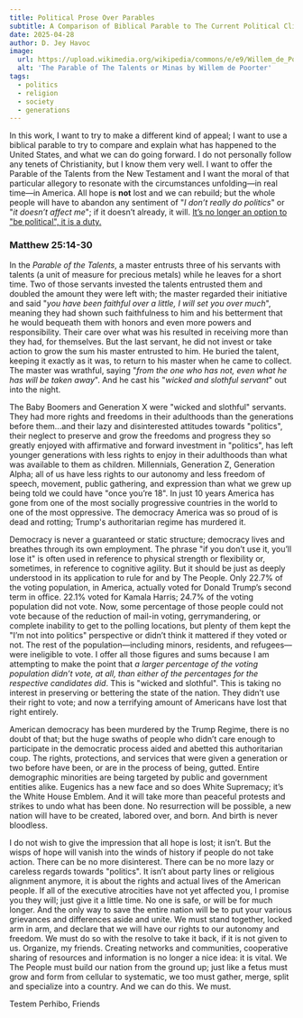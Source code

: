 ```yaml
---
title: Political Prose Over Parables
subtitle: A Comparison of Biblical Parable to The Current Political Climate in The United States
date: 2025-04-28
author: D. Jey Havoc
image:
  url: https://upload.wikimedia.org/wikipedia/commons/e/e9/Willem_de_Poorter%27s_The_Parable_of_The_Talents_or_Minas.png
  alt: 'The Parable of The Talents or Minas by Willem de Poorter'
tags:
  - politics
  - religion
  - society
  - generations
---
```


In this work, I want to try to make a different kind of appeal; I want to use a biblical parable to try to compare and explain what has happened to the United States, and what we can do going forward. I do not personally follow any tenets of Christianity, but I know them very well. I want to offer the Parable of the Talents from the New Testament and I want the moral of that particular allegory to resonate with the circumstances unfolding—in real time—in America. All hope is **not** lost and we can rebuild; but the whole people will have to abandon any sentiment of "_I don’t really do politics_" or "_it doesn’t affect me_"; if it doesn’t already, it will. <U>It’s no longer an option to "be political", it is a duty.</U>

### Matthew 25:14-30

In the _Parable of the Talents_, a master entrusts three of his servants with talents (a unit of measure for precious metals) while he leaves for a short time. Two of those servants invested the talents entrusted them and doubled the amount they were left with; the master regarded their initiative and said "_you have been faithful over a little, I will set you over much_", meaning they had shown such faithfulness to him and his betterment that he would bequeath them with honors and even more powers and responsibility. Their care over what was his resulted in receiving more than they had, for themselves. But the last servant, he did not invest or take action to grow the sum his master entrusted to him. He buried the talent, keeping it exactly as it was, to return to his master when he came to collect. The master was wrathful, saying "_from the one who has not, even what he has will be taken away_". And he cast his "_wicked and slothful servant_" out into the night.

The Baby Boomers and Generation X were "wicked and slothful" servants. They had more rights and freedoms in their adulthoods than the generations before them...and their lazy and disinterested attitudes towards "politics", their neglect to preserve and grow the freedoms and progress they so greatly enjoyed with affirmative and forward investment in "politics", has left younger generations with less rights to enjoy in their adulthoods than what was available to them as children. Millennials, Generation Z, Generation Alpha; all of us have less rights to our autonomy and less freedom of speech, movement, public gathering, and expression than what we grew up being told we could have "once you’re 18". In just 10 years America has gone from one of the most socially progressive countries in the world to one of the most oppressive. The democracy America was so proud of is dead and rotting; Trump's authoritarian regime has murdered it.

Democracy is never a guaranteed or static structure; democracy lives and breathes through its own employment. The phrase "if you don’t use it, you’ll lose it" is often used in reference to physical strength or flexibility or, sometimes, in reference to cognitive agility. But it should be just as deeply understood in its application to rule for and by The People. Only 22.7% of the voting population, in America, actually voted for Donald Trump’s second term in office. 22.1% voted for Kamala Harris; 24.7% of the voting population did not vote. Now, some percentage of those people could not vote because of the reduction of mail-in voting, gerrymandering, or complete inability to get to the polling locations, but plenty of them kept the "I’m not into politics" perspective or didn’t think it mattered if they voted or not. The rest of the population—including minors, residents, and refugees—were ineligible to vote. I offer all those figures and sums because I am attempting to make the point that _a larger percentage of the voting population didn’t vote, at all, than either of the percentages for the respective candidates did_. This is "wicked and slothful". This is taking no interest in preserving or bettering the state of the nation. They didn’t use their right to vote; and now a terrifying amount of Americans have lost that right entirely.

American democracy has been murdered by the Trump Regime, there is no doubt of that; but the huge swaths of people who didn’t care enough to participate in the democratic process aided and abetted this authoritarian coup. The rights, protections, and services that were given a generation or two before have been, or are in the process of being, gutted. Entire demographic minorities are being targeted by public and government entities alike. Eugenics has a new face and so does White Supremacy; it’s the White House Emblem. And it will take more than peaceful protests and strikes to undo what has been done. No resurrection will be possible, a new nation will have to be created, labored over, and born. And birth is never bloodless.

I do not wish to give the impression that all hope is lost; it isn’t. But the wisps of hope will vanish into the winds of history if people do not take action. There can be no more disinterest. There can be no more lazy or careless regards towards "politics". It isn’t about party lines or religious alignment anymore, it is about the rights and actual lives of the American people. If all of the executive atrocities have not yet affected you, I promise you they will; just give it a little time. No one is safe, or will be for much longer. And the only way to save the entire nation will be to put your various grievances and differences aside and unite. We must stand together, locked arm in arm, and declare that we will have our rights to our autonomy and freedom. We must do so with the resolve to take it back, if it is not given to us. Organize, my friends. Creating networks and communities, cooperative sharing of resources and information is no longer a nice idea: it is vital. We The People must build our nation from the ground up; just like a fetus must grow and form from cellular to systematic, we too must gather, merge, split and specialize into a country. And we can do this. We must.

<span className='indent-10 font-serif text-2xl italic'>
	Testem Perhibo, Friends
</span>
